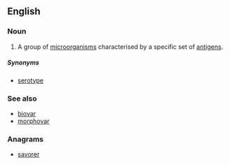 ==English==

===Noun===
{{wikipedia}}
{{en-noun}}

# A group of [[microorganism]]s characterised by a specific set of [[antigen]]s. 

=====Synonyms=====
* [[serotype]]

===See also===
*[[biovar]]
*[[morphovar]]

===Anagrams===
* [[savorer#English|savorer]]
